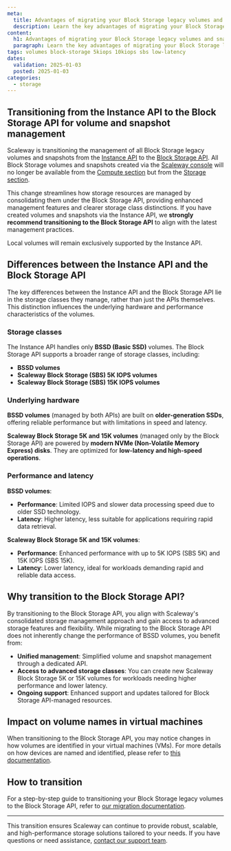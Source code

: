 ```yaml
---
meta:
  title: Advantages of migrating your Block Storage legacy volumes and snapshots to Block Storage Low Latency
  description: Learn the key advantages of migrating your Block Storage legacy volumes and snapshots to Block Storage Low Latency.
content:
  h1: Advantages of migrating your Block Storage legacy volumes and snapshots to Block Storage Low Latency
  paragraph: Learn the key advantages of migrating your Block Storage legacy volumes and snapshots to Block Storage Low Latency.
tags: volumes block-storage 5kiops 10kiops sbs low-latency
dates:
  validation: 2025-01-03
  posted: 2025-01-03
categories:
  - storage
---
```


## Transitioning from the Instance API to the Block Storage API for volume and snapshot management

Scaleway is transitioning the management of all Block Storage legacy volumes and snapshots from the [Instance API](https://www.scaleway.com/en/developers/api/instance/) to the [Block Storage API](https://www.scaleway.com/en/developers/api/block/). All Block Storage volumes and snapshots created via the [Scaleway console](https://console.scaleway.com) will no longer be available from the [Compute section](https://console.scaleway.com/instance/) but from the [Storage section](https://console.scaleway.com/block-storage).

This change streamlines how storage resources are managed by consolidating them under the Block Storage API, providing enhanced management features and clearer storage class distinctions. If you have created volumes and snapshots via the Instance API, we **strongly recommend transitioning to the Block Storage API** to align with the latest management practices.

Local volumes will remain exclusively supported by the Instance API.

## Differences between the Instance API and the Block Storage API

The key differences between the Instance API and the Block Storage API lie in the storage classes they manage, rather than just the APIs themselves. This distinction influences the underlying hardware and performance characteristics of the volumes.

### Storage classes

The Instance API handles only **BSSD (Basic SSD)** volumes.
The Block Storage API supports a broader range of storage classes, including:

  - **BSSD volumes**
  - **Scaleway Block Storage (SBS) 5K IOPS volumes**
  - **Scaleway Block Storage (SBS) 15K IOPS volumes**

### Underlying hardware

**BSSD volumes** (managed by both APIs) are built on **older-generation SSDs**, offering reliable performance but with limitations in speed and latency.

**Scaleway Block Storage 5K and 15K volumes** (managed only by the Block Storage API) are powered by **modern NVMe (Non-Volatile Memory Express) disks**. They are optimized for **low-latency and high-speed operations**.

### Performance and latency

**BSSD volumes**:

  - **Performance**: Limited IOPS and slower data processing speed due to older SSD technology.
  - **Latency**: Higher latency, less suitable for applications requiring rapid data retrieval.

**Scaleway Block Storage 5K and 15K volumes**:

  - **Performance**: Enhanced performance with up to 5K IOPS (SBS 5K) and 15K IOPS (SBS 15K).
  - **Latency**: Lower latency, ideal for workloads demanding rapid and reliable data access.

## Why transition to the Block Storage API?

By transitioning to the Block Storage API, you align with Scaleway's consolidated storage management approach and gain access to advanced storage features and flexibility. While migrating to the Block Storage API does not inherently change the performance of BSSD volumes, you benefit from:

- **Unified management**: Simplified volume and snapshot management through a dedicated API.
- **Access to advanced storage classes**: You can create new Scaleway Block Storage 5K or 15K volumes for workloads needing higher performance and lower latency.
- **Ongoing support**: Enhanced support and updates tailored for Block Storage API-managed resources.

## Impact on volume names in virtual machines

When transitioning to the Block Storage API, you may notice changes in how volumes are identified in your virtual machines (VMs). For more details on how devices are named and identified, please refer to [this documentation](/compute/instances/reference-content/identify-devices/).

## How to transition

For a step-by-step guide to transitioning your Block Storage legacy volumes to the Block Storage API, refer to [our migration documentation](/compute/instances/how-to/migrate-volumes-snapshots-to-sbs/).

---

This transition ensures Scaleway can continue to provide robust, scalable, and high-performance storage solutions tailored to your needs. If you have questions or need assistance, [contact our support team](https://console.scaleway.com/support/tickets/create).